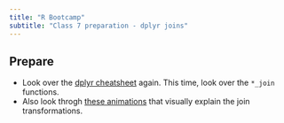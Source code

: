 ```yaml
---
title: "R Bootcamp"
subtitle: "Class 7 preparation - dplyr joins"
---
```


## Prepare

- Look over the [dplyr cheatsheet](https://rstudio.github.io/cheatsheets/data-transformation.pdf) again. This time, look over the `*_join` functions.
- Also look throgh [these animations](https://www.garrickadenbuie.com/project/tidyexplain/) that visually explain the join transformations.
